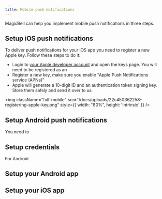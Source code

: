```yaml
---
title: Mobile push notifications
---
```


MagicBell can help you implement mobile push notifications in three steps.

## Setup iOS push notifications

To deliver push notifications for your iOS app you need to register a new Apple key. Follow these steps to do it:

- Login to [your Apple developer account](https://developer.apple.com/account) and open the keys page. You will need to be registered as an
- Register a new key, make sure you enable "Apple Push Notifications service (APNs)"
- Apple will generate a 10-digit ID and an authentication token signing key. Store them safely and send it over to us.

<img className="full-mobile" src="/docs/uploads/22c450362258-registering-apple-key.png" style={{ width: "80%", height: 'intrinsic' }} />

## Setup Android push notifications

You need to

## Setup credentials

For Android

## Setup your Android app

## Setup your iOS app
